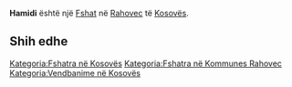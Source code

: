 {{Fshat në Kosovës
 | Emri                = Hamidi
| sqi_N_name = Hamidi
| sqi_N_FULL_NAME_RO = Hamidi
| sqi_N_FULL_NAME_ND_RO = Hamidi
| sqi_N_SORT_NAME_RG = HAMIDI
| sqi_N_FULL_NAME_RG = Hamidi
| sqi_N_FULL_NAME_ND_RG = Hamidi
| srp_N_name = Hamidija
| srp_N_FULL_NAME_RO = Hamidija
| srp_N_FULL_NAME_ND_RO = Hamidija
| srp_N_SORT_NAME_RG = HAMIDIJA
| srp_N_FULL_NAME_RG = Hamidija
| srp_N_FULL_NAME_ND_RG = Hamidija
| srp_NS_name = Хамидија
| srp_NS_FULL_NAME_RO = Хамидија
| srp_NS_FULL_NAME_ND_RO = Хамидија
| srp_NS_SORT_NAME_RG = ХАМИДИЈА
| srp_NS_FULL_NAME_RG = Хамидија
| srp_NS_FULL_NAME_ND_RG = Хамидија
| srp_V_name = Mali Bivoljak
| srp_V_FULL_NAME_RO = Mali Bivoljak
| srp_V_FULL_NAME_ND_RO = Mali Bivoljak
| srp_V_SORT_NAME_RG = MALIBIVOLJAK
| srp_V_FULL_NAME_RG = Mali Bivoljak
| srp_V_FULL_NAME_ND_RG = Mali Bivoljak

 | Emri (Rasa dhanore) = 
 | Figura              = 
 | Shteti              = Kosovo
 | Komuna              = Rahovec
 | Kodi postar         = 
 | Sipërfaqja          = 

 | Popullsia           = 

 | Regj. i popullsisë  = 
 | Dend. e popullsisë  = 
 | Faqja zyrtare       = 
 <!--- Koordinatat ----> 
 | Gjerësia            = 42.706201
 | Gjatësia            = 21.02624
 | Lartësia            = 
}}
'''Hamidi''' është një [[Fshat]] në [[Rahovec]] të [[Kosovës]].

<!-- == Gjeografia == -->
<!-- == Historia == -->
<!-- == Demografia == -->
== Shih edhe ==
{{Komuna Rahovec}}
{{Kosovo-Administrata-Cung}}

[[Kategoria:Fshatra në Kosovës]]
[[Kategoria:Fshatra në Kommunes Rahovec]]
[[Kategoria:Vendbanime në Kosovës]]